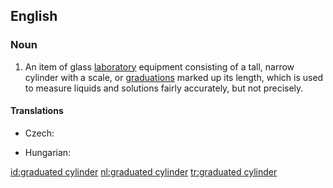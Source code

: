==English==
{{wikipedia}}

===Noun===
{{en-noun|sg=[[graduated]] [[cylinder]]}}

# {{context|chemistry}} An item of glass [[laboratory]] equipment consisting of a tall, narrow cylinder with a scale, or [[graduations]] marked up its length, which is used to measure liquids and solutions fairly accurately, but not precisely.

====Translations====
{{trans-top|laboratory equipment}}
* Czech: {{t-|cs|odměrný válec|m}}
{{trans-mid}}
* Hungarian: {{t|hu|mérőhenger}}
{{trans-bottom}}

[[id:graduated cylinder]]
[[nl:graduated cylinder]]
[[tr:graduated cylinder]]